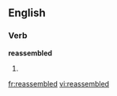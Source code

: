 ==English==

===Verb===
'''reassembled'''

# {{en-past of|reassemble}}

[[fr:reassembled]]
[[vi:reassembled]]